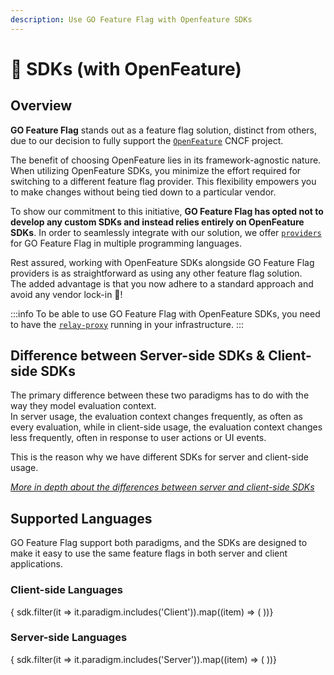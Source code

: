 ```yaml
---
description: Use GO Feature Flag with Openfeature SDKs
---
```


# 🧩 SDKs (with OpenFeature)

## Overview
**GO Feature Flag** stands out as a feature flag solution, distinct from others, due to our decision to fully support the [`OpenFeature`](https://openfeature.dev) CNCF project.

The benefit of choosing OpenFeature lies in its framework-agnostic nature. When utilizing OpenFeature SDKs, you minimize the effort required for switching to a different feature flag provider. This flexibility empowers you to make changes without being tied down to a particular vendor.

To show our commitment to this initiative, **GO Feature Flag has opted not to develop any custom SDKs and instead relies entirely on OpenFeature SDKs**.
In order to seamlessly integrate with our solution, we offer [`providers`](https://docs.openfeature.dev/docs/reference/concepts/provider) for GO Feature Flag in multiple programming languages.

Rest assured, working with OpenFeature SDKs alongside GO Feature Flag providers is as straightforward as using any other feature flag solution.  
The added advantage is that you now adhere to a standard approach and avoid any vendor lock-in 🎉!

:::info
To be able to use GO Feature Flag with OpenFeature SDKs, you need to have the [`relay-proxy`](./relay-proxy) running in your infrastructure.
:::

## Difference between Server-side SDKs & Client-side SDKs
The primary difference between these two paradigms has to do with the way they model evaluation context.  
In server usage, the evaluation context changes frequently, as often as every evaluation, while in client-side usage, the evaluation context changes less frequently, often in response to user actions or UI events.

This is the reason why we have different SDKs for server and client-side usage.

[_More in depth about the differences between server and client-side SDKs_](./concepts/sdk-paradigms)

## Supported Languages
GO Feature Flag support both paradigms, and the SDKs are designed to make it easy to use the same feature flags in both server and client applications.

### Client-side Languages
<div className={"grid grid-cols-1 sm:grid-cols-2 md:grid-cols-3 gap-4"}>
{ sdk.filter(it => it.paradigm.includes('Client')).map((item) => (
  <Card
    key={item.name}
    name={item.name}
    cssLogo={item.faLogo}
    link={`sdk/${item.docLink}`}
    badge={item.badgeUrl}
    featureList={item.featureList}
  />
))}
</div>


### Server-side Languages
<div className={"grid grid-cols-1 sm:grid-cols-2 md:grid-cols-3 gap-4"}>
  { sdk.filter(it => it.paradigm.includes('Server')).map((item) => (
    <Card
      key={item.name}
      name={item.name}
      cssLogo={item.faLogo}
      link={`sdk/${item.docLink}`}
      badge={item.badgeUrl}
      featureList={item.featureList}
    />
  ))}
</div>
